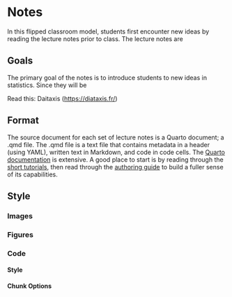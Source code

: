 # Notes

In this flipped classroom model, students first encounter new ideas by reading the lecture notes prior to class. The lecture notes are 

## Goals

The primary goal of the notes is to introduce students to new ideas in statistics. Since they will be 

Read this: Daitaxis (<https://diataxis.fr/>)

## Format

The source document for each set of lecture notes is a Quarto document; a .qmd file. The .qmd file is a text file that contains metadata in a header (using YAML), written text in Markdown, and code in code cells. The [Quarto documentation](https://quarto.org/) is extensive. A good place to start is by reading through the [short tutorials](https://quarto.org/docs/get-started/hello/rstudio.html), then read through the [authoring guide](https://quarto.org/docs/guide/) to build a fuller sense of its capabilities.

## Style

### Images

### Figures

### Code

#### Style

#### Chunk Options

